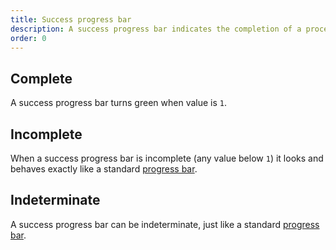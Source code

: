 ```yaml
---
title: Success progress bar
description: A success progress bar indicates the completion of a process.
order: 0
---
```



## Complete

A success progress bar turns green when value is `1`.

<Example
  Component={SuccessProgressBarComplete}
  packageName="@atlaskit/progress-bar"
/>

## Incomplete

When a success progress bar is incomplete (any value below `1`) it looks and behaves exactly like a standard [progress bar](/components/progress-bar).

<Example
  Component={SuccessProgressBarIncomplete}
  packageName="@atlaskit/progress-bar"
/>

## Indeterminate

A success progress bar can be indeterminate, just like a standard [progress bar](/components/progress-bar).

<Example
  Component={SuccessProgressBarIndeterminate}
  packageName="@atlaskit/progress-bar"
/>
